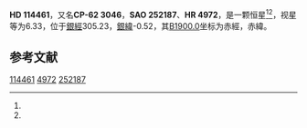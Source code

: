 {{Starbox begin
| name = HD 114461
}}
{{Starbox observe
| epoch = [[J2000.0|J2000.0]]
| constell = {{星座名待查}}<ref name=SIMBAD>{{cite web
 | url=http://simbad.u-strasbg.fr/simbad/sim-id?Ident=HR+4972
 | title =Pulsating variable Star
 | publisher=Centre de Données astronomiques de Strasbourg
 | work=SIMBAD
 | accessdate=2012-07-13}}</ref><ref name=DATA>{{cite web
 | url=http://vizier.u-strasbg.fr/viz-bin/VizieR-5?-out.add=.&-source=5050&-corr=PK=HR&-out.max=9999&HR=4972
 | title=VizieR Detailed Page
 | accessdate=2012-07-13
 | archive-date=2016-03-04
 | archive-url=https://web.archive.org/web/20160304233159/http://vizier.u-strasbg.fr/viz-bin/VizieR-5?-out.add=.&-source=5050&-corr=PK=HR&-out.max=9999&HR=4972
 | dead-url=no
 }}</ref>
| 星官 = 
| ra = {{RA|13|11|53.1}}<ref name=SIMBAD /><ref name=DATA />
| dec = {{DEC|-63|18|10}}<ref name=SIMBAD /><ref name=DATA />
| appmag_v = 6.33<ref name=SIMBAD /><ref name=DATA />
}}
{{Starbox character
| class = A8II-III<ref name=SIMBAD /><ref name=DATA />
| b-v = 0.44<ref name=SIMBAD /><ref name=DATA />
| u-b = 0.35<ref name=SIMBAD /><ref name=DATA />
| r-i = <ref name=SIMBAD /><ref name=DATA />
| variable = 
}}
{{Starbox astrometry
| radial_v = 0.35
| prop_mo_ra = -3
| parallax = 
| p_error = 
}}
{{Starbox catalog
| names =CP-62 3046，[[SAO星表|SAO]] 252187，[[HD星表|HD]] 114461，[[HR星表|HR]] 4972}}
{{Starbox reference |Simbad=HR+4972}}
{{Starbox end}}

'''HD 114461'''，又名'''CP-62 3046'''，'''SAO 252187'''、'''HR 4972'''，是一颗恒星<ref name=SIMBAD /><ref name=DATA />，视星等为6.33，位于[[銀道座標系|銀經]]305.23，[[銀道座標系|銀緯]]-0.52，其[[B1900.0|B1900.0]]坐标为赤經{{RA|13|5|28.2}}，赤緯{{DEC|-62|-0.52|15}}。

== 参考文献 ==
{{reflist}}

{{star-stub}}

[[Category:HD和HDE天體|114461]]
[[Category:HR天體|4972]]
[[Category:SAO天體|252187]]